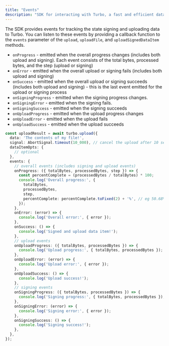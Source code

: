 ```yaml
---
title: "Events"
description: "SDK for interacting with Turbo, a fast and efficient data upload service for Arweave"
---
```


The SDK provides events for tracking the state signing and uploading data to Turbo. You can listen to these events by providing a callback function to the `events` parameter of the `upload`, `uploadFile`, and `uploadSignedDataItem` methods.

- `onProgress` - emitted when the overall progress changes (includes both upload and signing). Each event consists of the total bytes, processed bytes, and the step (upload or signing)
- `onError` - emitted when the overall upload or signing fails (includes both upload and signing)
- `onSuccess` - emitted when the overall upload or signing succeeds (includes both upload and signing) - this is the last event emitted for the upload or signing process
- `onSigningProgress` - emitted when the signing progress changes.
- `onSigningError` - emitted when the signing fails.
- `onSigningSuccess` - emitted when the signing succeeds
- `onUploadProgress` - emitted when the upload progress changes
- `onUploadError` - emitted when the upload fails
- `onUploadSuccess` - emitted when the upload succeeds

```typescript
const uploadResult = await turbo.upload({
  data: 'The contents of my file!',
  signal: AbortSignal.timeout(10_000), // cancel the upload after 10 seconds
  dataItemOpts: {
    // optional
  },
  events: {
    // overall events (includes signing and upload events)
    onProgress: ({ totalBytes, processedBytes, step }) => {
      const percentComplete = (processedBytes / totalBytes) * 100;
      console.log('Overall progress:', {
        totalBytes,
        processedBytes,
        step,
        percentComplete: percentComplete.toFixed(2) + '%', // eg 50.68%
      });
    },
    onError: (error) => {
      console.log('Overall error:', { error });
    },
    onSuccess: () => {
      console.log('Signed and upload data item!');
    },
    // upload events
    onUploadProgress: ({ totalBytes, processedBytes }) => {
      console.log('Upload progress:', { totalBytes, processedBytes });
    },
    onUploadError: (error) => {
      console.log('Upload error:', { error });
    },
    onUploadSuccess: () => {
      console.log('Upload success!');
    },
    // signing events
    onSigningProgress: ({ totalBytes, processedBytes }) => {
      console.log('Signing progress:', { totalBytes, processedBytes });
    },
    onSigningError: (error) => {
      console.log('Signing error:', { error });
    },
    onSigningSuccess: () => {
      console.log('Signing success!');
    },
  },
});
```